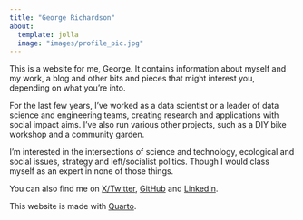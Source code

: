 ```yaml
---
title: "George Richardson"
about:
  template: jolla
  image: "images/profile_pic.jpg"
---
```


This is a website for me, George. It contains information about myself and my work, a blog and other bits and pieces that might interest you, depending on what you're into.

For the last few years, I've worked as a data scientist or a leader of data science and engineering teams, creating research and applications with social impact aims. I've also run various other projects, such as a DIY bike workshop and a community garden.

I'm interested in the intersections of science and technology, ecological and social issues, strategy and left/socialist politics. Though I would class myself as an expert in none of those things.

You can also find me on [X/Twitter](https://x.com/g_r_richardson), [GitHub](https://github.com/georgerichardson) and [LinkedIn](https://www.linkedin.com/in/george-richardson-45846931a/).

This website is made with [Quarto](https://quarto.org/).
